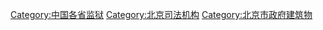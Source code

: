 [[Category:中国各省监狱|Category:中国各省监狱]]
[[Category:北京司法机构|Category:北京司法机构]]
[[Category:北京市政府建筑物|Category:北京市政府建筑物]]